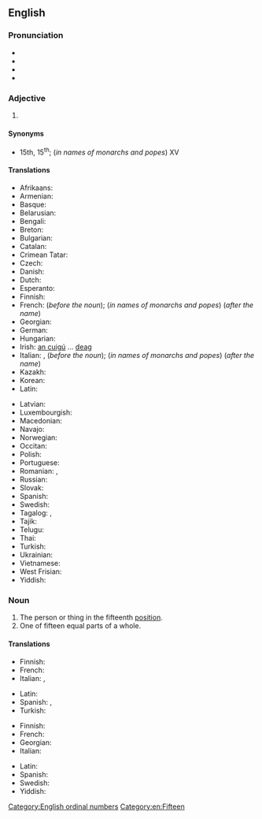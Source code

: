 ==English==
{{wikipedia}}
{{number box|en|15}}

===Pronunciation===
* {{IPA|/ˌfɪfˈtiːnθ/|lang=en}}
* {{audio|En-us-fifteenth.ogg|Audio (US)|lang=en}}
* {{rhymes|iːnθ|lang=en}}
* {{hyphenation|fif|teenth|lang=en}}

===Adjective===
{{en-adj|-}}

# {{n-g|The ordinal form of the number [[fifteen]].}}

====Synonyms====
* 15th, 15<sup>th</sup>; (''in names of monarchs and popes'') XV

====Translations====
{{trans-top|ordinal form of number fifteen}}
* Afrikaans: {{t+|af|vyftiende}}
* Armenian: {{t+|hy|տասնհինգերորդ}}
* Basque: {{t|eu|hamabosgarren}}
* Belarusian: {{t|be|пятна́ццаты}}
* Bengali: {{t|bn|পঞ্চদশ}}
* Breton: {{t+|br|pemzekvet}}
* Bulgarian: {{t|bg|петнадесети}}
* Catalan: {{t+|ca|quinzè}}
* Crimean Tatar: {{t|crh|on beşinci}}
* Czech: {{t+|cs|patnáctý}}
* Danish: {{t+|da|femtende}}
* Dutch: {{t+|nl|vijftiende}}
* Esperanto: {{t|eo|dek kvina}}
* Finnish: {{t+|fi|viidestoista}}
* French: {{t+|fr|quinzième}} (''before the noun''); (''in names of monarchs and popes'') {{t+|fr|quinze}} (''after the name'')
* Georgian: {{t|ka|მეთხუთმეტე}}
* German: {{t+|de|fünfzehnte}}
* Hungarian: {{t+|hu|tizenötödik}}
* Irish: [[an cuigú]] ... [[deag]]
* Italian: {{t+|it|quindicesimo}}, (''before the noun''); (''in names of monarchs and popes'') {{t+|it|quindicesimo}} (''after the name'')
* Kazakh: {{t|kk|он бесінші|sc=Cyrl}}
* Korean: {{t+|ko|열다섯째|tr=yeoldaseosjjae}}
* Latin: {{t|la|quintus decimus}}
{{trans-mid}}
* Latvian: {{t|lv|piecpadsmitais}}
* Luxembourgish: {{t|lb|fofzéngt}}
* Macedonian: {{t|mk|петнаесетти}}
* Navajo: {{t|nv|ashdlaʼáadah góneʼ}}
* Norwegian: {{t|no|femtende}}
* Occitan: {{t|oc|quinzen}}
* Polish: {{t+|pl|piętnasty}}
* Portuguese: {{t|pt|décimo quinto}}
* Romanian: {{t+|ro|cincisprezecelea}}, {{t|ro|cinșpelea}} {{qualifier|informal}}
* Russian: {{t+|ru|пятна́дцатый}}
* Slovak: {{t+|sk|pätnásty}}
* Spanish: {{t+|es|decimoquinto}}
* Swedish: {{t+|sv|femtonde}}
* Tagalog: {{t|tl|pang-labinlima}}, {{t|tl|ikalabinlima}}
* Tajik: {{t|tg|понздаҳум|sc=Cyrl}}
* Telugu: {{t+|te|పదిహేనవ}}
* Thai: {{t|th|ที่สิบห้า}}
* Turkish: {{t|tr|on beşinci}}
* Ukrainian: {{t+|uk|п'ятна́дцятий}}
* Vietnamese: {{t|vi|thứ mười lăm}}
* West Frisian: {{t|fy|fyftjinde}}
* Yiddish: {{t|yi|פֿופֿצנט}}
{{trans-bottom}}

===Noun===
{{en-noun}}

# The person or thing in the fifteenth [[position]].
# One of fifteen equal parts of a whole.

====Translations====
{{trans-top|person or thing in the fifteenth position}}
* Finnish: {{t+|fi|viidestoista}}
* French: {{t+|fr|quinzième|m|f}}
* Italian: {{t+|it|quindicesimo|m}}, {{t|it|quindicesima|f}}
{{trans-mid}}
* Latin: {{t|la|quintus decimus}}
* Spanish: {{t+|es|decimoquinto|m}}, {{t+|es|decimoquinta|f}}
* Turkish: {{t|tr|on beşinci}}
{{trans-bottom}}

{{trans-top|one of fifteen equal parts}}
* Finnish: {{t|fi|[[viidestoista]][[osa]]}}
* French: {{t+|fr|quinzième|m}}
* Georgian: {{t|ka|მეთხუთმეტედი}}
* Italian: {{t+|it|quindicesimo|m}}
{{trans-mid}}
* Latin: {{t|la|quintum decimum|n}}
* Spanish: {{t+|es|quinceavo|m}}
* Swedish: {{t+|sv|femtondel}}
* Yiddish: {{t|yi|פֿופֿצנטל|n}}
{{trans-bottom}}

[[Category:English ordinal numbers]]
[[Category:en:Fifteen]]